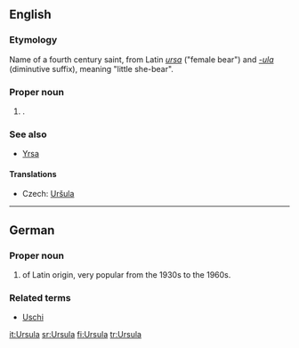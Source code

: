 ==English==

===Etymology===
Name of a fourth century saint, from Latin ''[[ursa]]'' ("female bear") and ''[[-ula]]'' (diminutive suffix), meaning "little she-bear". 

===Proper noun===
{{infl|en|proper noun}}

# {{given name|female}}.

===See also===
*[[Yrsa]]

====Translations====
{{trans-top|name}}
*Czech: [[Uršula]] {{f}}
{{trans-mid}}
{{trans-bottom}}

----

==German==

===Proper noun===
{{infl|de|proper noun}}

# {{given name|female||de:}} of Latin origin, very popular from the 1930s to the 1960s.

===Related terms===
*[[Uschi]]



[[it:Ursula]]
[[sr:Ursula]]
[[fi:Ursula]]
[[tr:Ursula]]